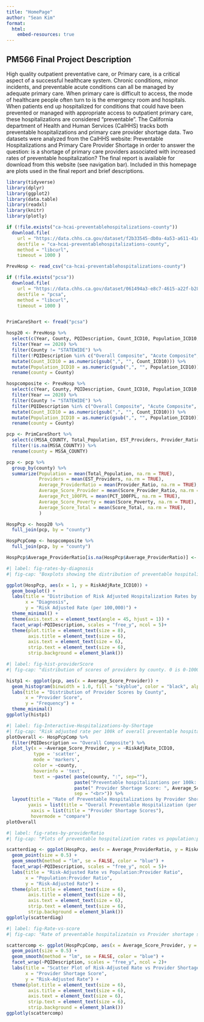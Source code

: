 ```yaml
---
title: "HomePage"
author: "Sean Kim"
format:
  html:
    embed-resources: true
---
```


## PM566 Final Project Description

High quality outpatient preventative care, or Primary care, is a critical aspect of a successful healthcare system. Chronic conditions, minor incidents, and preventable acute conditions can all be managed by adequate primary care. When primary care is difficult to access, the mode of healthcare people often turn to is the emergency room and hospitals. When patients end up hospitalized for conditions that could have been prevented or managed with appropriate access to outpatient primary care, these hospitalizations are considered "preventable". The California department of Health and Human Services (CalHHS) tracks both preventable hospitalizations and primary care provider shortage data. Two datasets were analyzed from the CalHHS website: Preventable Hospitalizations and Primary Care Provider Shortage in order to answer the question: is a shortage of primary care providers associated with increased rates of preventable hospitalization? The final report is available for download from this website (see navigation bar). Included in this homepage are plots used in the final report and brief descriptions.

```r

library(tidyverse)
library(dplyr)
library(ggplot2)
library(data.table)
library(readxl)
library(knitr)
library(plotly)
```

```r

if (!file.exists("ca-hcai-preventablehospitalizations-county")) 
  download.file( 
    url = "https://data.chhs.ca.gov/dataset/f2b33545-db0a-4a53-a611-41de532e7c53/resource/7c7aed93-3643-43b8-92fc-324bf8fc13f2/download/ca-hcai-preventablehospitalizations-county.csv", 
    destfile = "ca-hcai-preventablehospitalizations-county", 
    method = "libcurl", 
    timeout = 1000 )

PrevHosp <- read_csv("ca-hcai-preventablehospitalizations-county")

if (!file.exists("pcsa")) 
  download.file( 
    url = "https://data.chhs.ca.gov/dataset/061494a3-e8c7-4615-a22f-b2851d44eb09/resource/0ba7c904-2302-400a-ba27-b8e8e5c1ab4a/download/pcsa.csv", 
    destfile = "pcsa", 
    method = "libcurl", 
    timeout = 1000 )


PrimCareShort <- fread("pcsa") 
```

```r

hosp20 <- PrevHosp %>% 
  select(c(Year, County, PQIDescription, Count_ICD10, Population_ICD10, RiskAdjRate_ICD10)) %>%
  filter(Year == 2020) %>% 
  filter(County != "STATEWIDE") %>% 
  filter(!PQIDescription %in% c("Overall Composite", "Acute Composite", "Chronic Composite", "Diabetes Composite")) %>% 
  mutate(Count_ICD10 = as.numeric(gsub(",", "", Count_ICD10))) %>% 
  mutate(Population_ICD10 = as.numeric(gsub(",", "", Population_ICD10))) %>% 
  rename(county = County)

hospcomposite <- PrevHosp %>% 
  select(c(Year, County, PQIDescription, Count_ICD10, Population_ICD10, RiskAdjRate_ICD10)) %>%
  filter(Year == 2020) %>% 
  filter(County != "STATEWIDE") %>% 
  filter(PQIDescription %in% c("Overall Composite", "Acute Composite", "Chronic Composite", "Diabetes Composite")) %>% 
  mutate(Count_ICD10 = as.numeric(gsub(",", "", Count_ICD10))) %>% 
  mutate(Population_ICD10 = as.numeric(gsub(",", "", Population_ICD10))) %>% 
  rename(county = County)

pcp <- PrimCareShort %>% 
  select(c(MSSA_COUNTY, Total_Population, EST_Providers, Provider_Ratio, Score_Provider_Ratio, Pop_100FPL, PCT_100FPL, Score_Poverty, Score_Total)) %>% 
  filter(!is.na(MSSA_COUNTY)) %>% 
  rename(county = MSSA_COUNTY)

pcp <- pcp %>% 
  group_by(county) %>% 
  summarize(Population = mean(Total_Population, na.rm = TRUE), 
            Providers = mean(EST_Providers, na.rm = TRUE), 
            Average_ProviderRatio = mean(Provider_Ratio, na.rm = TRUE), 
            Average_Score_Provider = mean(Score_Provider_Ratio, na.rm = TRUE), 
            Average_Pct_100FPL = mean(PCT_100FPL, na.rm = TRUE), 
            Average_Score_Poverty = mean(Score_Poverty, na.rm = TRUE), 
            Average_Score_Total = mean(Score_Total, na.rm = TRUE), 
            )

HospPcp <- hosp20 %>% 
  full_join(pcp, by = "county")

HospPcpComp <- hospcomposite %>% 
  full_join(pcp, by = "county")

HospPcp$Average_ProviderRatio[is.na(HospPcp$Average_ProviderRatio)] <- 19000

```

```r
#| label: fig-rates-by-diagnosis
#| fig-cap: "Boxplots showing the distribution of preventable hospitalization rates adjusted for sex, age, and socioeconomic status and displayed in separate facets by diagnosis."

ggplot(HospPcp, aes(x = 1, y = RiskAdjRate_ICD10)) +
  geom_boxplot() +
  labs(title = "Distribution of Risk Adjusted Hospitalization Rates by Diagnosis (per 100,000)",
       x = "Diagnosis",
       y = "Risk Adjusted Rate (per 100,000)") +
  theme_minimal() +
  theme(axis.text.x = element_text(angle = 45, hjust = 1)) +  
  facet_wrap(~PQIDescription, scales = "free_y", ncol = 5)+
  theme(plot.title = element_text(size = 8),  
        axis.title = element_text(size = 6),  
        axis.text = element_text(size = 6),   
        strip.text = element_text(size = 6), 
        strip.background = element_blank()) 

```

```r
#| label: fig-hist-providerScore
#| fig-cap: "distribution of scores of providers by county. 0 is 0-1000 persons per provider; 1 is 1000-1500; 2 is 1500-2000; 3 is 2000-2500; 4 is 2500-3000; 5 is >3000."

histp1 <- ggplot(pcp, aes(x = Average_Score_Provider)) +
  geom_histogram(binwidth = 1.0, fill = "skyblue", color = "black", alpha = 0.7) +
  labs(title = "Distribution of Provider Scores by County",
       x = "Provider Score",
       y = "Frequency") +
  theme_minimal()
ggplotly(histp1)

```

```r
#| label: fig-Interactive-Hospitalizations-by-Shortage
#| fig-cap: "Risk adjusted rate per 100k of overall preventable hospitalizations (adjusted for age, sex, and socioeconomic status by county), versus average county scores for provider shortage scores. Interactive plot, comparison available."
plotOverall <- HospPcpComp %>% 
  filter(PQIDescription == "Overall Composite") %>% 
  plot_ly(x = ~Average_Score_Provider, y = ~RiskAdjRate_ICD10, 
          type = 'scatter', 
          mode = 'markers', 
          color = ~county, 
          hoverinfo = 'text', 
          text = ~paste( paste(county, ":", sep=""),
                         paste("Preventable hospitalizations per 100k: ", RiskAdjRate_ICD10, sep="") ,
                         paste(" Provider Shortage Score: ", Average_Score_Provider, sep=""),
                         sep = "<br>")) %>%  
  layout(title = "Rate of Preventable Hospitalizations by Provider Shortage Scores",
        yaxis = list(title = "Overall Preventable Hospitalization (per 100k)"), 
         xaxis = list(title = "Provider Shortage Scores"),
         hovermode = "compare")
plotOverall
```

```r
#| label: fig-rates-by-providerRatio
#| fig-cap: "Plots of preventable hospitalization rates vs population:provider ratio separated by diagnosis."

scatterdiag <- ggplot(HospPcp, aes(x = Average_ProviderRatio, y = RiskAdjRate_ICD10)) +
  geom_point(size = 0.5) +
  geom_smooth(method = "lm", se = FALSE, color = "blue") +
  facet_wrap(~PQIDescription, scales = "free_y", ncol = 5)+
  labs(title = "Risk-Adjusted Rate vs Population:Provider Ratio",
       x = "Population:Provider Ratio",
       y = "Risk-Adjusted Rate") +
  theme(plot.title = element_text(size = 6), 
        axis.title = element_text(size = 6), 
        axis.text = element_text(size = 6),  
        strip.text = element_text(size = 6),  
        strip.background = element_blank()) 
ggplotly(scatterdiag)

```

```r
#| label: fig-Rate-vs-score
#| fig-cap: "Rate of preventable hospitalizatoin vs Provider shortage score based on composite measures. Diabetes composite is made up of short term complications, long term complications, lower extremity amputation due to diabetes, and uncontrolled diabetes. Chronic composite is made up of diabetes composite measures, COPD and Asthma in older and younger adults, hypertension, and heart failure admissions rates. Acute composite is made up of community acquired pneumonia and urinary tract infection admissions rates."

scattercomp <- ggplot(HospPcpComp, aes(x = Average_Score_Provider, y = RiskAdjRate_ICD10)) +
  geom_point(size = 0.5) +
  geom_smooth(method = "lm", se = FALSE, color = "blue") +
  facet_wrap(~PQIDescription, scales = "free_y", ncol = 2)+
  labs(title = "Scatter Plot of Risk-Adjusted Rate vs Provider Shortage Score",
       x = "Provider Shortage Score",
       y = "Risk-Adjusted Rate") +
  theme(plot.title = element_text(size = 6),  
        axis.title = element_text(size = 6),
        axis.text = element_text(size = 6),   
        strip.text = element_text(size = 6), 
        strip.background = element_blank())
ggplotly(scattercomp)
```
